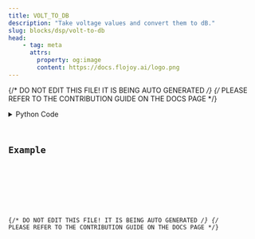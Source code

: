 ```yaml
---
title: VOLT_TO_DB
description: "Take voltage values and convert them to dB."
slug: blocks/dsp/volt-to-db
head:
    - tag: meta
      attrs:
        property: og:image
        content: https://docs.flojoy.ai/logo.png
---
```


{/* DO NOT EDIT THIS FILE! IT IS BEING AUTO GENERATED */}
{/* PLEASE REFER TO THE CONTRIBUTION GUIDE ON THE DOCS PAGE */}


<DownloadStudioBanner />
<PythonDocsDisplay docstring={block_data["docstring"]} />
<details>
<summary>Python Code</summary>



<Code code={pythonCode} lang="py" wrap theme="dracula" />

[Find this Flojoy Block on GitHub](https://github.com/flojoy-ai/blocks/blob/main/blocks/DSP/VOLT_TO_DB/VOLT_TO_DB.py)

</details>

## Example


<GetHelpWidget />


<AppDisplay app={app} blockName="VOLT_TO_DB" client:visible />


<Example />

{/* DO NOT EDIT THIS FILE! IT IS BEING AUTO GENERATED */}
{/* PLEASE REFER TO THE CONTRIBUTION GUIDE ON THE DOCS PAGE */}
